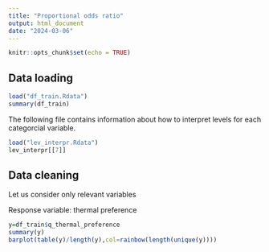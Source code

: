 ```yaml
---
title: "Proportional odds ratio"
output: html_document
date: "2024-03-06"
---
```


```r
knitr::opts_chunk$set(echo = TRUE)
```

## Data loading

```r
load("df_train.Rdata")
summary(df_train)
```

The following file contains information about how to interpret levels for each categorcial variable.

```r
load("lev_interpr.Rdata")
lev_interpr[[7]]
```


## Data cleaning

Let us consider only relevant variables

Response variable: thermal preference

```r
y=df_train$q_thermal_preference
summary(y)
barplot(table(y)/length(y),col=rainbow(length(unique(y))))
```


